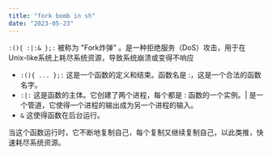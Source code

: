 ```yaml
---
title: "fork bomb in sh"
date: "2023-05-23"
---
```


`:(){ :|:& };:` 被称为 "Fork炸弹" 。是一种拒绝服务（DoS）攻击，用于在Unix-like系统上耗尽系统资源，导致系统崩溃或变得不响应

- `:(){ ... };:` 这是一个函数的定义和结束。函数名是 :，这是一个合法的函数名字。
- `:|:` 这是函数的主体。它创建了两个进程，每个都是 : 函数的一个实例。| 是一个管道，它使得一个进程的输出成为另一个进程的输入。
- `&` 这使得函数在后台运行。

当这个函数运行时，它不断地复制自己，每个复制又继续复制自己，以此类推，快速耗尽系统资源。
